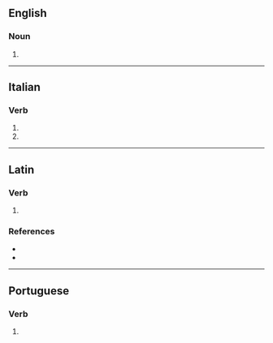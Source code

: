 {{also|séquestra|seqüestra}}

==English==

===Noun===
{{head|en|noun plural form}}

# {{plural of|sequestrum|lang=en}}

----

==Italian==

===Verb===
{{head|it|verb form}}

# {{inflection of|sequestrare||3|s|pres|indc|lang=it}}
# {{inflection of|sequestrare||2|s|impr|lang=it}}

----

==Latin==

===Verb===
{{la-verb-form|sequestrā}}

# {{inflection of|sequestrō||2|s|pres|actv|impr|lang=la}}

===References===
* {{R:L&S}}
* {{R:Gaffiot}}

----

==Portuguese==

===Verb===
{{pt-verb-form}}

# {{pt-verb-form-of|sequestrar}}